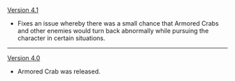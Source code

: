 {{Change History/Header}}
[[Version 4.1]]
* Fixes an issue whereby there was a small chance that Armored Crabs and other enemies would turn back abnormally while pursuing the character in certain situations.
----
[[Version 4.0]]
* Armored Crab was released.